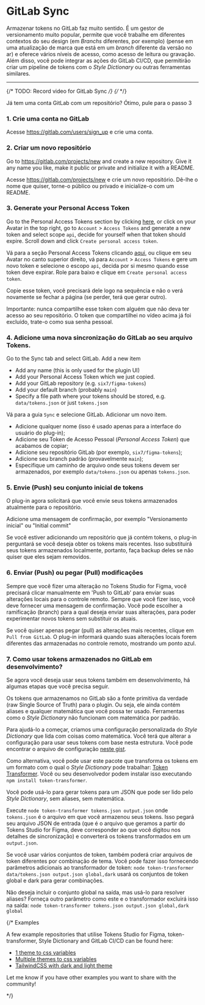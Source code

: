 # GitLab Sync

Armazenar tokens no GitLab faz muito sentido. É um gestor de versionamento muito popular, permite que você trabalhe em diferentes contextos do seu design (em *Branchs* diferentes, por exemplo) (pense em uma atualização de marca que está em um *branch* diferente da versão no ar) e oferece vários níveis de acesso, como acesso de leitura ou gravação. Além disso, você pode integrar as ações do GitLab CI/CD, que permitirão criar um pipeline de tokens com o *Style Dictionary* ou outras ferramentas similares.

---


{/* TODO: Record video for GitLab Sync */}
{/* <ReactPlayer
  muted
  width="100%"
  height="auto"
  loop
  playing
  controls
  url="/github-sync.mp4"
/> */}


<Callout emoji="💡">
  Já tem uma conta GitLab com um repositório? Ótimo, pule para o passo 3
</Callout>

### 1. Crie uma conta no GitLab

Acesse https://gitlab.com/users/sign_up e crie uma conta.

### 2. Criar um novo repositório

Go to https://gitlab.com/projects/new and create a new repository. Give it any name you like, make it public or private and initialize it with a README.

Acesse https://gitlab.com/projects/new e crie um novo repositório. Dê-lhe o nome que quiser, torne-o público ou privado e inicialize-o com um README.

### 3. Generate your Personal Access Token

Go to the Personal Access Tokens section by clicking [here](https://gitlab.com/-/profile/personal_access_tokens), or click on your Avatar in the top right, go to `Account` > `Access Tokens` and generate a new token and select scope `api`, decide for yourself when that token should expire. Scroll down and click `Create personal access token`.

Vá para a seção Personal Access Tokens clicando [aqui](https://gitlab.com/-/profile/personal_access_tokens), ou clique em seu Avatar no canto superior direito, vá para `Account` > `Access Tokens` e gere um novo token e selecione o escopo `api`, decida por si mesmo quando esse token deve expirar. Role para baixo e clique em `Create personal access token`.

Copie esse token, você precisará dele logo na sequência e não o verá novamente se fechar a página (se perder, terá que gerar outro).

Importante: nunca compartilhe esse token com alguém que não deva ter acesso ao seu repositório. O token que compartilhei no vídeo acima já foi excluído, trate-o como sua senha pessoal.

### 4. Adicione uma nova sincronização do GitLab ao seu arquivo Tokens.

Go to the Sync tab and select GitLab. Add a new item

- Add any name (this is only used for the plugin UI)
- Add your Personal Access Token which we just copied.
- Add your GitLab repository (e.g. `six7/figma-tokens`)
- Add your default branch (probably `main`)
- Specify a file path where your tokens should be stored, e.g. `data/tokens.json` or just `tokens.json`

Vá para a guia `Sync` e selecione GitLab. Adicionar um novo item.

- Adicione qualquer nome (isso é usado apenas para a interface do usuário do plug-in);
- Adicione seu Token de Acesso Pessoal (*Personal Access Token*) que acabamos de copiar;
- Adicione seu repositório GitLab (por exemplo, `six7/figma-tokens`);
- Adicione seu branch padrão (provavelmente `main`);
- Especifique um caminho de arquivo onde seus tokens devem ser armazenados, por exemplo `data/tokens.json` ou apenas `tokens.json`.

### 5. Envie (Push) seu conjunto inicial de tokens

O plug-in agora solicitará que você envie seus tokens armazenados atualmente para o repositório.

Adicione uma mensagem de confirmação, por exemplo "Versionamento inicial" ou "Initial commit"

Se você estiver adicionando um repositório que já contém tokens, o plug-in perguntará se você deseja obter os tokens mais recentes. Isso substituirá seus tokens armazenados localmente, portanto, faça backup deles se não quiser que eles sejam removidos.

### 6. Enviar (Push) ou pegar (Pull) modificações

Sempre que você fizer uma alteração no Tokens Studio for Figma, você precisará clicar manualmente em 'Push to GitLab' para enviar suas alterações locais para o controle remoto. Sempre que você fizer isso, você deve fornecer uma mensagem de confirmação. Você pode escolher a ramificação (branch) para a qual deseja enviar suas alterações, para poder experimentar novos tokens sem substituir os atuais.

Se você quiser apenas pegar (pull) as alterações mais recentes, clique em `Pull from GitLab`. O plug-in informará quando suas alterações locais forem diferentes das armazenadas no controle remoto, mostrando um ponto azul.

### 7. Como usar tokens armazenados no GitLab em desenvolvimento?

Se agora você deseja usar seus tokens também em desenvolvimento, há algumas etapas que você precisa seguir.

Os tokens que armazenamos no GitLab são a fonte primitiva da verdade (raw Single Source of Truth) para o plugin. Ou seja, ele ainda contém aliases e qualquer matemática que você possa ter usado. Ferramentas como o *Style Dictionary* não funcionam com matemática por padrão.

Para ajudá-lo a começar, criamos uma configuração personalizada do *Style Dictionary* que lida com coisas como matemática. Você terá que alterar a configuração para usar seus tokens com base nesta estrutura. Você pode encontrar o arquivo de configuração [neste gist](https://gist.github.com/six7/9cbce8bcbb16b308c5c87f3729392d21).

Como alternativa, você pode usar este pacote que transforma os tokens em um formato com o qual o *Style Dictionary* pode trabalhar: [Token Transformer](https://www.npmjs.com/package/token-transformer). Você ou seu desenvolvedor podem instalar isso executando `npm install token-transformer`.

Você pode usá-lo para gerar tokens para um JSON que pode ser lido pelo *Style Dictionary*, sem aliases, sem matemática.

Execute `node token-transformer tokens.json output.json` onde `tokens.json` é o arquivo em que você armazenou seus tokens. Isso pegará seu arquivo JSON de entrada (que é o arquivo que geramos a partir do Tokens Studio for Figma, deve corresponder ao que você digitou nos detalhes de sincronização) e converterá os tokens transformados em um `output.json`.

Se você usar vários conjuntos de token, também poderá criar arquivos de token diferentes por combinação de tema. Você pode fazer isso fornecendo parâmetros adicionais ao transformador de token: `node token-transformer data/tokens.json output.json global,dark` usará os conjuntos de token global e dark para gerar combinações.

Não deseja incluir o conjunto global na saída, mas usá-lo para resolver aliases? Forneça outro parâmetro como este e o transformador excluirá isso na saída: `node token-transformer tokens.json output.json global,dark global`

{/* 
<Callout emoji="💡">
  Examples

A few example repositories that utilise Tokens Studio for Figma, token-transformer, Style Dictionary and GitLab CI/CD can be found here:

- [1 theme to css variables](https://github.com/six7/figma-tokens-example)
- [Multiple themes to css variables](https://github.com/six7/figma-tokens-example-multi)
- [TailwindCSS with dark and light theme](https://github.com/six7/figma-tokens-example-tailwindcss)

Let me know if you have other examples you want to share with the community!

</Callout>
*/}